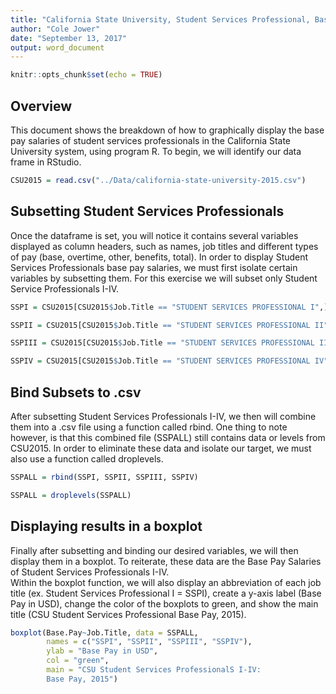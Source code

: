```yaml
---
title: "California State University, Student Services Professional, Base Pay, 2015"
author: "Cole Jower"
date: "September 13, 2017"
output: word_document
---
```


```r
knitr::opts_chunk$set(echo = TRUE)
```

## Overview

This document shows the breakdown of how to graphically display the base pay salaries of student services professionals in the California State University system, using program R. To begin, we will identify our data frame in RStudio. 

```r
CSU2015 = read.csv("../Data/california-state-university-2015.csv")
```

## Subsetting Student Services Professionals

Once the dataframe is set, you will notice it contains several variables displayed as column headers, such as names, job titles and different types of pay (base, overtime, other, benefits, total). In order to display Student Services Professionals base pay salaries, we must first isolate certain variables by subsetting them. For this exercise we will subset only Student Service Professionals I-IV.


```r
SSPI = CSU2015[CSU2015$Job.Title == "STUDENT SERVICES PROFESSIONAL I",]

SSPII = CSU2015[CSU2015$Job.Title == "STUDENT SERVICES PROFESSIONAL II",]

SSPIII = CSU2015[CSU2015$Job.Title == "STUDENT SERVICES PROFESSIONAL III",]

SSPIV = CSU2015[CSU2015$Job.Title == "STUDENT SERVICES PROFESSIONAL IV",]
```

## Bind Subsets to .csv

After subsetting Student Services Professionals I-IV, we then will combine them into a .csv file using a function called rbind.  One thing to note however, is that this combined file (SSPALL) still contains data or levels from CSU2015.  In order to eliminate these data and isolate our target, we must also use a function called droplevels.

```r
SSPALL = rbind(SSPI, SSPII, SSPIII, SSPIV)

SSPALL = droplevels(SSPALL)
```

##       



## Displaying results in a boxplot

Finally after subsetting and binding our desired variables, we will then display them in a boxplot.
To reiterate, these data are the Base Pay Salaries of Student Services Professionals I-IV.  
Within the boxplot function, we will also display an abbreviation of each job title (ex. Student Services Professional I = SSPI), create a y-axis label (Base Pay in USD), change the color of the boxplots to green, and show the main title (CSU Student Services Professional Base Pay, 2015).

```r
boxplot(Base.Pay~Job.Title, data = SSPALL,
        names = c("SSPI", "SSPII", "SSPIII", "SSPIV"),
        ylab = "Base Pay in USD",
        col = "green",
        main = "CSU Student Services ProfessionalS I-IV:
        Base Pay, 2015")
```